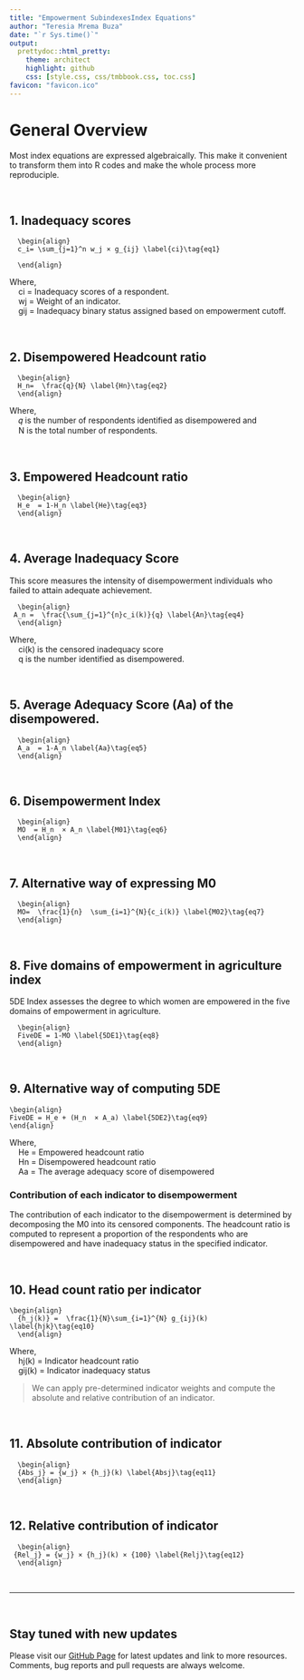 ```yaml
---
title: "Empowerment SubindexesIndex Equations"
author: "Teresia Mrema Buza"
date: "`r Sys.time()`"
output:
  prettydoc::html_pretty:
    theme: architect
    highlight: github
    css: [style.css, css/tmbbook.css, toc.css]
favicon: "favicon.ico"
---
```


# General Overview
Most index equations are expressed algebraically. This make it convenient to transform them into R codes and make the whole process more reproduciple.

<br>

## 1. Inadequacy scores
```block
  \begin{align}
  c_i= \sum_{j=1}^n w_j × g_{ij} \label{ci}\tag{eq1}

  \end{align}
```
  
| Where,
|     ci = Inadequacy scores of a respondent. 
|     wj = Weight of an indicator.
|     gij = Inadequacy binary status assigned based on empowerment cutoff.


<br>

## 2. Disempowered Headcount ratio
```block
  \begin{align}
  H_n=  \frac{q}{N} \label{Hn}\tag{eq2}
  \end{align}
```

| Where, 
|     𝑞  is the number of respondents identified as disempowered and 
|     N is the total number of respondents. 

 
<br>

## 3. Empowered Headcount ratio
```block
  \begin{align}	
  H_e  = 1-H_n \label{He}\tag{eq3} 
  \end{align}
```
  
<br>

## 4. Average Inadequacy Score
This score measures the intensity of disempowerment individuals who failed to attain adequate achievement.
```block
  \begin{align}	
 A_n =  \frac{\sum_{j=1}^{n}c_i(k)}{q} \label{An}\tag{eq4}
  \end{align}
```

| Where,
|     ci(k) is the censored inadequacy score 
|     q is the number identified as disempowered.


<br>

## 5. Average Adequacy Score (Aa) of the disempowered.
```block
  \begin{align}	
  A_a  = 1-A_n \label{Aa}\tag{eq5}
  \end{align}	
```


<br>

## 6. Disempowerment Index
```block
  \begin{align}	
  MO  = H_n  × A_n \label{M01}\tag{eq6}
  \end{align}	
```

<br>

## 7. Alternative way of expressing M0
```block
  \begin{align}	
  MO=  \frac{1}{n}  \sum_{i=1}^{N}{c_i(k)} \label{M02}\tag{eq7}
  \end{align}
```

<br>

## 8. Five domains of empowerment in agriculture index
5DE Index assesses the degree to which women are empowered in the five domains of empowerment in agriculture.
    
```block
  \begin{align}	
  FiveDE = 1-MO \label{5DE1}\tag{eq8}
  \end{align}
```
  
<br>

## 9. Alternative way of computing 5DE
```block
\begin{align}	
FiveDE = H_e + (H_n  × A_a) \label{5DE2}\tag{eq9}
\end{align}
```

| Where, 
|     He = Empowered headcount ratio
|     Hn = Disempowered headcount ratio
|     Aa = The average adequacy score of disempowered




### Contribution of each indicator to disempowerment
The contribution of each indicator to the disempowerment is determined by decomposing the M0 into its censored components. The headcount ratio is computed to represent a proportion of the respondents who are disempowered and have inadequacy status in the specified indicator.

<br>

## 10. Head count ratio per indicator

```block
\begin{align}	
  {h_j(k)} =  \frac{1}{N}\sum_{i=1}^{N} g_{ij}(k)  \label{hjk}\tag{eq10}
  \end{align}
```

| Where,
|     hj(k) = Indicator headcount ratio
|     gij(k) = Indicator inadequacy status


>We can apply pre-determined indicator weights and compute the absolute and relative contribution of an indicator.

<br>

## 11. Absolute contribution of indicator

```block
  \begin{align}	
  {Abs_j} = {w_j} × {h_j}(k) \label{Absj}\tag{eq11}
  \end{align}
```

<br>

## 12. Relative contribution of indicator
```block
  \begin{align}	
 {Rel_j} = {w_j} × {h_j}(k) × {100} \label{Relj}\tag{eq12}
  \end{align}
```

<br>
<hr>
<br>

## Stay tuned with new updates

Please visit our [GitHub Page](https://tmbuza.github.io/indexbook/) for latest updates and link to more resources. Comments, bug reports and pull requests are always welcome.

